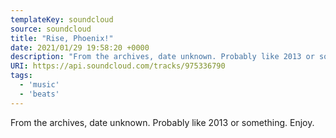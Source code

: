 ---
templateKey: soundcloud
source: soundcloud
title: "Rise, Phoenix!"
date: 2021/01/29 19:58:20 +0000
description: "From the archives, date unknown. Probably like 2013 or something. Enjoy."
URI: https://api.soundcloud.com/tracks/975336790
tags: 
  - 'music'
  - 'beats'
---

From the archives, date unknown. Probably like 2013 or something. Enjoy.
